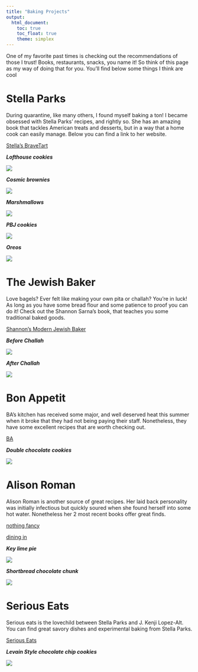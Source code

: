 ```yaml
---
title: "Baking Projects"
output: 
  html_document:
    toc: true
    toc_float: true
    theme: simplex
---
```


One of my favorite past times is checking out the recommendations of those I trust! Books, restaurants, snacks, you name it! So think of this page as my way of doing that for you. You'll find below some things I think are cool

# Stella Parks

During quarantine, like many others, I found myself baking a ton! I became obsessed with Stella Parks' recipes, and rightly so. She has an amazing book that tackles American treats and desserts, but in a way that a home cook can easily manage.  Below you can find a link to her website.

[Stella's BraveTart](http://bravetart.com)



***Lofthouse cookies***





![](images/image-1.jpg)

***Cosmic brownies***


![](images/image-6.jpg)




***Marshmallows***



![](images/image-7.jpg)



***PBJ cookies***



![](images/image-8.jpg)




***Oreos***




![](images/image-9.jpg)


# The Jewish Baker

Love bagels? Ever felt like making your own pita or challah? You're in luck! As long as you have some bread flour and some patience to proof you can do it! Check out the Shannon Sarna's book, that teaches you some traditional baked goods.

[Shannon's Modern Jewish Baker](https://www.amazon.com/dp/B074Q1J1LZ/ref=dp-kindle-redirect?_encoding=UTF8&btkr=1)

***Before Challah***


![](images/IMG_3299.jpg)

***After Challah***


![](images/61317741783__737E26E6-49D2-4064-88D4-8E1BAF88142B-1.JPG)


# Bon Appetit

BA's kitchen has received some major, and well deserved heat this summer when it broke that they had not being paying their staff.  Nonetheless, they have some excellent recipes that are worth checking out.

[BA](https://www.bonappetit.com)


***Double chocolate cookies***





![](images/image-2.jpg)



# Alison Roman

Alison Roman is another source of great recipes. Her laid back personality was initially infectious but quickly soured when she found herself into some hot water. Nonetheless her 2 most recent books offer great finds.

[nothing fancy](https://www.alisoneroman.com/nothing-fancy)


[dining in](https://www.alisoneroman.com/dining-in)


***Key lime pie***




![](images/image-3.jpg)

***Shortbread chocolate chunk***




![](images/image-5.jpg)



# Serious Eats

Serious eats is the lovechild between Stella Parks and J. Kenji Lopez-Alt. You can find great savory dishes and experimental baking from Stella Parks.

[Serious Eats](https://www.seriouseats.com)

***Levain Style chocolate chip cookies***




![](images/image-4.jpg)






